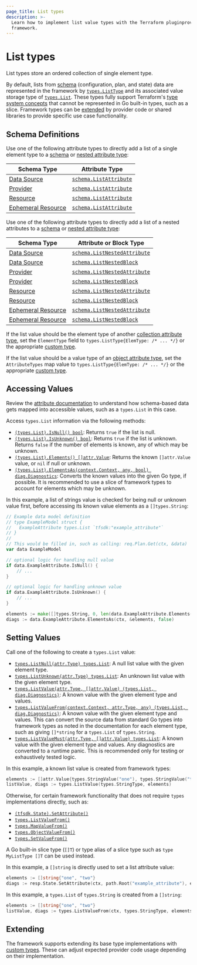 ```yaml
---
page_title: List types
description: >-
  Learn how to implement list value types with the Terraform pluginprovider
  framework.
---
```


# List types

List types store an ordered collection of single element type.

By default, lists from [schema](/terraform/plugin/framework/handling-data/schemas) (configuration, plan, and state) data are represented in the framework by [`types.ListType`](https://pkg.go.dev/github.com/hashicorp/terraform-plugin-framework/types#ListType) and its associated value storage type of [`types.List`](https://pkg.go.dev/github.com/hashicorp/terraform-plugin-framework/types#List). These types fully support Terraform's [type system concepts](/terraform/plugin/framework/handling-data/terraform-concepts) that cannot be represented in Go built-in types, such as a slice. Framework types can be [extended](#extending) by provider code or shared libraries to provide specific use case functionality.

## Schema Definitions

Use one of the following attribute types to directly add a list of a single element type to a [schema](/terraform/plugin/framework/handling-data/schemas) or [nested attribute type](/terraform/plugin/framework/handling-data/attributes#nested-attribute-types):

| Schema Type | Attribute Type |
|-------------|----------------|
| [Data Source](/terraform/plugin/framework/data-sources) | [`schema.ListAttribute`](https://pkg.go.dev/github.com/hashicorp/terraform-plugin-framework/datasource/schema#ListAttribute) |
| [Provider](/terraform/plugin/framework/provider) | [`schema.ListAttribute`](https://pkg.go.dev/github.com/hashicorp/terraform-plugin-framework/provider/schema#ListAttribute) |
| [Resource](/terraform/plugin/framework/resources) | [`schema.ListAttribute`](https://pkg.go.dev/github.com/hashicorp/terraform-plugin-framework/resource/schema#ListAttribute) |
| [Ephemeral Resource](/terraform/plugin/framework/ephemeral-resources) | [`schema.ListAttribute`](https://pkg.go.dev/github.com/hashicorp/terraform-plugin-framework/ephemeral/schema#ListAttribute) |

Use one of the following attribute types to directly add a list of a nested attributes to a [schema](/terraform/plugin/framework/handling-data/schemas) or [nested attribute type](/terraform/plugin/framework/handling-data/attributes#nested-attribute-types):

| Schema Type | Attribute or Block Type |
|-------------|-------------------------|
| [Data Source](/terraform/plugin/framework/data-sources) | [`schema.ListNestedAttribute`](https://pkg.go.dev/github.com/hashicorp/terraform-plugin-framework/datasource/schema#ListNestedAttribute) |
| [Data Source](/terraform/plugin/framework/data-sources) | [`schema.ListNestedBlock`](https://pkg.go.dev/github.com/hashicorp/terraform-plugin-framework/datasource/schema#ListNestedBlock) |
| [Provider](/terraform/plugin/framework/provider) | [`schema.ListNestedAttribute`](https://pkg.go.dev/github.com/hashicorp/terraform-plugin-framework/provider/schema#ListNestedAttribute) |
| [Provider](/terraform/plugin/framework/provider) | [`schema.ListNestedBlock`](https://pkg.go.dev/github.com/hashicorp/terraform-plugin-framework/provider/schema#ListNestedBlock) |
| [Resource](/terraform/plugin/framework/resources) | [`schema.ListNestedAttribute`](https://pkg.go.dev/github.com/hashicorp/terraform-plugin-framework/resource/schema#ListNestedAttribute) |
| [Resource](/terraform/plugin/framework/resources) | [`schema.ListNestedBlock`](https://pkg.go.dev/github.com/hashicorp/terraform-plugin-framework/resource/schema#ListNestedBlock) |
| [Ephemeral Resource](/terraform/plugin/framework/ephemeral-resources) | [`schema.ListNestedAttribute`](https://pkg.go.dev/github.com/hashicorp/terraform-plugin-framework/ephemeral/schema#ListNestedAttribute) |
| [Ephemeral Resource](/terraform/plugin/framework/ephemeral-resources) | [`schema.ListNestedBlock`](https://pkg.go.dev/github.com/hashicorp/terraform-plugin-framework/ephemeral/schema#ListNestedBlock) |

If the list value should be the element type of another [collection attribute type](/terraform/plugin/framework/handling-data/attributes#collection-attribute-types), set the `ElementType` field to `types.ListType{ElemType: /* ... */}` or the appropriate [custom type](#extending).

If the list value should be a value type of an [object attribute type](/terraform/plugin/framework/handling-data/attributes#object-attribute-type), set the `AttributeTypes` map value to `types.ListType{ElemType: /* ... */}` or the appropriate [custom type](#extending).

## Accessing Values

<Tip>

Review the [attribute documentation](/terraform/plugin/framework/handling-data/attributes/list#accessing-values) to understand how schema-based data gets mapped into accessible values, such as a `types.List` in this case.

</Tip>

Access `types.List` information via the following methods:

* [`(types.List).IsNull() bool`](https://pkg.go.dev/github.com/hashicorp/terraform-plugin-framework/types/basetypes#ListValue.IsNull): Returns `true` if the list is null.
* [`(types.List).IsUnknown() bool`](https://pkg.go.dev/github.com/hashicorp/terraform-plugin-framework/types/basetypes#ListValue.IsUnknown): Returns `true` if the list is unknown. Returns `false` if the number of elements is known, any of which may be unknown.
* [`(types.List).Elements() []attr.Value`](https://pkg.go.dev/github.com/hashicorp/terraform-plugin-framework/types/basetypes#ListValue.Elements): Returns the known `[]attr.Value` value, or `nil` if null or unknown.
* [`(types.List).ElementsAs(context.Context, any, bool) diag.Diagnostics`](https://pkg.go.dev/github.com/hashicorp/terraform-plugin-framework/types/basetypes#ListValue.ElementsAs): Converts the known values into the given Go type, if possible. It is recommended to use a slice of framework types to account for elements which may be unknown.

In this example, a list of strings value is checked for being null or unknown value first, before accessing its known value elements as a `[]types.String`:

```go
// Example data model definition
// type ExampleModel struct {
//   ExampleAttribute types.List `tfsdk:"example_attribute"`
// }
//
// This would be filled in, such as calling: req.Plan.Get(ctx, &data)
var data ExampleModel

// optional logic for handling null value
if data.ExampleAttribute.IsNull() {
    // ...
}

// optional logic for handling unknown value
if data.ExampleAttribute.IsUnknown() {
    // ...
}

elements := make([]types.String, 0, len(data.ExampleAttribute.Elements()))
diags := data.ExampleAttribute.ElementsAs(ctx, &elements, false)
```

## Setting Values

Call one of the following to create a `types.List` value:

* [`types.ListNull(attr.Type) types.List`](https://pkg.go.dev/github.com/hashicorp/terraform-plugin-framework/types#ListNull): A null list value with the given element type.
* [`types.ListUnknown(attr.Type) types.List`](https://pkg.go.dev/github.com/hashicorp/terraform-plugin-framework/types#ListUnknown): An unknown list value with the given element type.
* [`types.ListValue(attr.Type, []attr.Value) (types.List, diag.Diagnostics)`](https://pkg.go.dev/github.com/hashicorp/terraform-plugin-framework/types#ListValue): A known value with the given element type and values.
* [`types.ListValueFrom(context.Context, attr.Type, any) (types.List, diag.Diagnostics)`](https://pkg.go.dev/github.com/hashicorp/terraform-plugin-framework/types#ListValueFrom): A known value with the given element type and values. This can convert the source data from standard Go types into framework types as noted in the documentation for each element type, such as giving `[]*string` for a `types.List` of `types.String`.
* [`types.ListValueMust(attr.Type, []attr.Value) types.List`](https://pkg.go.dev/github.com/hashicorp/terraform-plugin-framework/types#ListValueMust): A known value with the given element type and values. Any diagnostics are converted to a runtime panic. This is recommended only for testing or exhaustively tested logic.

In this example, a known list value is created from framework types:

```go
elements := []attr.Value{types.StringValue("one"), types.StringValue("two")}
listValue, diags := types.ListValue(types.StringType, elements)
```

Otherwise, for certain framework functionality that does not require `types` implementations directly, such as:

* [`(tfsdk.State).SetAttribute()`](https://pkg.go.dev/github.com/hashicorp/terraform-plugin-framework/tfsdk#State.SetAttribute)
* [`types.ListValueFrom()`](https://pkg.go.dev/github.com/hashicorp/terraform-plugin-framework/types#ListValueFrom)
* [`types.MapValueFrom()`](https://pkg.go.dev/github.com/hashicorp/terraform-plugin-framework/types#MapValueFrom)
* [`types.ObjectValueFrom()`](https://pkg.go.dev/github.com/hashicorp/terraform-plugin-framework/types#ObjectValueFrom)
* [`types.SetValueFrom()`](https://pkg.go.dev/github.com/hashicorp/terraform-plugin-framework/types#SetValueFrom)

A Go built-in slice type (`[]T`) or type alias of a slice type such as `type MyListType []T` can be used instead.

In this example, a `[]string` is directly used to set a list attribute value:

```go
elements := []string{"one", "two"}
diags := resp.State.SetAttribute(ctx, path.Root("example_attribute"), elements)
```

In this example, a `types.List` of `types.String` is created from a `[]string`:

```go
elements := []string{"one", "two"}
listValue, diags := types.ListValueFrom(ctx, types.StringType, elements)
```

## Extending

The framework supports extending its base type implementations with [custom types](/terraform/plugin/framework/handling-data/types/custom). These can adjust expected provider code usage depending on their implementation.
